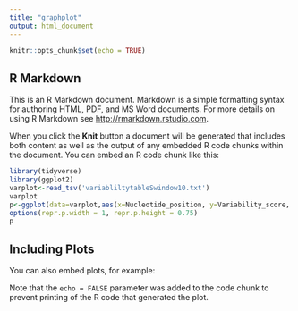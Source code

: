 ---
title: "graphplot"
output: html_document
---

```{r setup, include=FALSE}
knitr::opts_chunk$set(echo = TRUE)
```

## R Markdown

This is an R Markdown document. Markdown is a simple formatting syntax for authoring HTML, PDF, and MS Word documents. For more details on using R Markdown see <http://rmarkdown.rstudio.com>.

When you click the **Knit** button a document will be generated that includes both content as well as the output of any embedded R code chunks within the document. You can embed an R code chunk like this:

```{r cars}
library(tidyverse)
library(ggplot2)
varplot<-read_tsv('variabliltytableSwindow10.txt')
varplot
p<-ggplot(data=varplot,aes(x=Nucleotide_position, y=Variability_score, group=1)) +labs(title="S Nucleotide Diversity plot",x ="Nucleotide_position", y = "Score")+   geom_line(color="red")+ylim(0,150)
options(repr.p.width = 1, repr.p.height = 0.75)
p

```

## Including Plots

You can also embed plots, for example:



Note that the `echo = FALSE` parameter was added to the code chunk to prevent printing of the R code that generated the plot.
